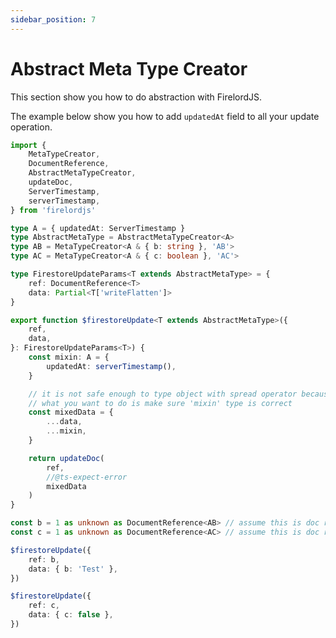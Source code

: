 ```yaml
---
sidebar_position: 7
---
```


# Abstract Meta Type Creator

This section show you how to do abstraction with FirelordJS.

The example below show you how to add `updatedAt` field to all your update operation.

```ts
import {
	MetaTypeCreator,
	DocumentReference,
	AbstractMetaTypeCreator,
	updateDoc,
	ServerTimestamp,
	serverTimestamp,
} from 'firelordjs'

type A = { updatedAt: ServerTimestamp }
type AbstractMetaType = AbstractMetaTypeCreator<A>
type AB = MetaTypeCreator<A & { b: string }, 'AB'>
type AC = MetaTypeCreator<A & { c: boolean }, 'AC'>

type FirestoreUpdateParams<T extends AbstractMetaType> = {
	ref: DocumentReference<T>
	data: Partial<T['writeFlatten']>
}

export function $firestoreUpdate<T extends AbstractMetaType>({
	ref,
	data,
}: FirestoreUpdateParams<T>) {
	const mixin: A = {
		updatedAt: serverTimestamp(),
	}

	// it is not safe enough to type object with spread operator because spread does not trigger excess property check https://stackoverflow.com/questions/59318739/is-there-an-option-to-make-spreading-an-object-strict
	// what you want to do is make sure 'mixin' type is correct
	const mixedData = {
		...data,
		...mixin,
	}

	return updateDoc(
		ref,
		//@ts-expect-error
		mixedData
	)
}

const b = 1 as unknown as DocumentReference<AB> // assume this is doc ref
const c = 1 as unknown as DocumentReference<AC> // assume this is doc ref

$firestoreUpdate({
	ref: b,
	data: { b: 'Test' },
})

$firestoreUpdate({
	ref: c,
	data: { c: false },
})
```

